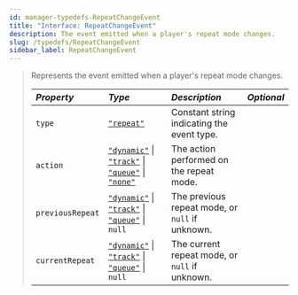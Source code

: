 ```yaml
---
id: manager-typedefs-RepeatChangeEvent
title: "Interface: RepeatChangeEvent"
description: The event emitted when a player's repeat mode changes.
slug: /typedefs/RepeatChangeEvent
sidebar_label: RepeatChangeEvent
---
```


> Represents the event emitted when a player's repeat mode changes.
> 
> | <i className="fa-solid fa-hashtag"/> Property | <i className="fa-solid fa-font"/> Type                                                                                           | <i className="fa-solid fa-list"/> Description   | <i className="fa-solid fa-flask"/> Optional |
> |:--------------------------------------------- |:----------------------------------------------------------------------------------------------------------------------------------|:----------------------------------------------- |:-------------------------------------------:|
> | `type`                                        | [`"repeat"`](https://developer.mozilla.org/en-US/docs/Web/JavaScript/Reference/Global_Objects/String)                             | Constant string indicating the event type.      | <i className="fa-solid fa-xmark"/>          |
> | `action`                                      | [`"dynamic"`](https://developer.mozilla.org/en-US/docs/Web/JavaScript/Reference/Global_Objects/String) \| [`"track"`](https://developer.mozilla.org/en-US/docs/Web/JavaScript/Reference/Global_Objects/String) \| [`"queue"`](https://developer.mozilla.org/en-US/docs/Web/JavaScript/Reference/Global_Objects/String) \| [`"none"`](https://developer.mozilla.org/en-US/docs/Web/JavaScript/Reference/Global_Objects/String) | The action performed on the repeat mode.        | <i className="fa-solid fa-xmark"/>          |
> | `previousRepeat`                              | [`"dynamic"`](https://developer.mozilla.org/en-US/docs/Web/JavaScript/Reference/Global_Objects/String) \| [`"track"`](https://developer.mozilla.org/en-US/docs/Web/JavaScript/Reference/Global_Objects/String) \| [`"queue"`](https://developer.mozilla.org/en-US/docs/Web/JavaScript/Reference/Global_Objects/String) \| `null`   | The previous repeat mode, or `null` if unknown. | <i className="fa-solid fa-check"/>          |
> | `currentRepeat`                               | [`"dynamic"`](https://developer.mozilla.org/en-US/docs/Web/JavaScript/Reference/Global_Objects/String) \| [`"track"`](https://developer.mozilla.org/en-US/docs/Web/JavaScript/Reference/Global_Objects/String) \| [`"queue"`](https://developer.mozilla.org/en-US/docs/Web/JavaScript/Reference/Global_Objects/String) \| `null`   | The current repeat mode, or `null` if unknown.  | <i className="fa-solid fa-check"/>          |
